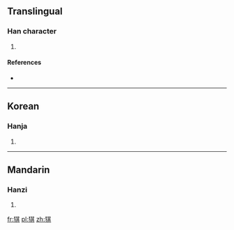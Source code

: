 ==Translingual==

===Han character===
{{Han char|rn=94|rad=犬|as=08|sn=11|four=|canj=KHTMC}}

# {{defn|Han|sort=犬08}}

====References====
* {{Han ref|kx=0712.170|dkj=20464|dj=1124.200|hdz=21351.100|uh=7309|ud=29449}}

----

==Korean==

===Hanja===
{{ko-hanja|hangeul=기|eumhun=|rv=gi|mr=ki|y=ki}}

# {{defn|lang=ko|sort=犬08}}

----

==Mandarin==

===Hanzi===
{{cmn-hanzi|pin=[[qí]] ([[qi2]])|wg=ch'i<sup>2</sup>}}

# {{defn|lang=cmn|sort=犬08}}

[[fr:猉]]
[[pl:猉]]
[[zh:猉]]